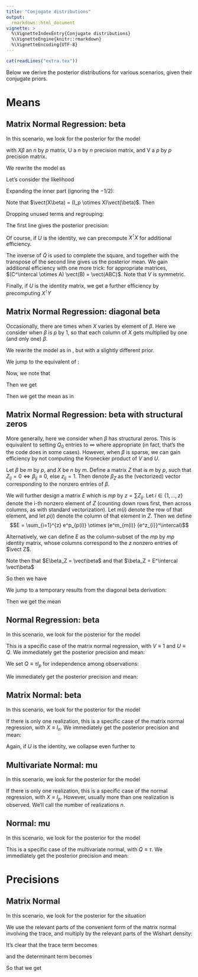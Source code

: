 ```yaml
---
title: "Conjugate distributions"
output:
  rmarkdown::html_document
vignette: >
  %\VignetteIndexEntry{Conjugate distributions}
  %\VignetteEngine{knitr::rmarkdown}
  %\VignetteEncoding{UTF-8}
---
```


```r
cat(readLines("extra.tex"))
```

Below we derive the posterior distributions for various scenarios, given their conjugate priors.

# Means

## Matrix Normal Regression: beta

In this scenario, we look for the posterior for the model

\begin{equation}
Y \sim \mathcal{MN}_{n,p}(X\beta, U, V)
\end{equation}

with $X\beta$ an $n$ by $p$ matrix, U a $n$ by $n$ precision matrix,
and V a $p$ by $p$ precision matrix.


We rewrite the model as

\begin{equation}
\label{eq:matnormsetup}
\begin{split}
\vect(Y) &\sim \norm(\vect(X\beta), V \otimes U) \\
\vect(\beta) &\sim \norm(\mu_0, Q_0)
\end{split}
\end{equation}

Let's consider the likelihood

\begin{equation}
L(\beta \vert U, V, Y, X, \mu_0, Q_0) \propto \exp\left\{-\frac{1}{2}(\vect(Y) - \vect(X\beta))^\intercal (V \otimes U) (\vect(Y) - \vect(X\beta)) +
  -\frac{1}{2}(\vect(\beta) - \mu_0)^\intercal Q_0 (\vect(\beta) - \mu_0)\right\}
\end{equation}

Expanding the inner part (ignoring the $-1/2$):

\begin{equation}
\begin{split}
&\vect(Y)^\intercal (V \otimes U) \vect(Y) \\
&- 2\vect(Y)^\intercal(V \otimes U)\vect(X\beta) \\
&+ \vect(X\beta)^\intercal (V \otimes U) \vect(X\beta) \\
&+ \vect{\beta}^\intercal Q_0 \vect{\beta} \\
&- 2\mu_0^\intercal Q_0 \beta \\
&+ \mu_0^\intercal Q_0 \mu_0
\end{split}
\end{equation}

Note that $\vect(X\beta) = (I_p \otimes X)\vect(\beta)$. Then
\begin{equation}
\vect(X\beta)^\intercal = \vect(\beta)^\intercal(I_p \otimes X)^\intercal = \vect(\beta)^\intercal (I_p \otimes X^\intercal)
\end{equation}

Dropping unused terms and regrouping:

\begin{equation}
\label{eq:matnormexpanded}
\begin{split}
&\vect(\beta)^\intercal ((I_p \otimes X^\intercal) (V \otimes U) (I_p \otimes X) + Q_0)\vect(\beta) \\
&- 2(\vect(Y)^\intercal(V \otimes U)(I_p \otimes X) + \mu_0^\intercal Q_0)\vect(\beta)
\end{split}
\end{equation}

The first line gives the posterior precision:

\begin{equation}
\begin{split}
\tilde{Q} &= (I_p \otimes X^\intercal) (V \otimes U) (I_p \otimes X) + Q_0\\
&=(I_p \otimes X^\intercal) ((VI_p) \otimes (UX)) + Q_0\\
&= (I_pVI_p) \otimes (X^\intercal U X) + Q_0\\
&= V \otimes (X^\intercal U X) + Q_0
\end{split}
\end{equation}

Of course, if $U$ is the identity, we can precompute $X^\intercal X$ for additional efficiency.

The inverse of $\tilde{Q}$ is used to complete the square, and together with the transpose of the second line gives us the posterior mean.
We gain additional efficiency with one more trick: for appropriate matrices, $(C^\intercal \otimes A) \vect(B) = \vect(ABC)$. Note that $V$ is symmetric.

\begin{equation}
\label{eq:matnormmu}
\begin{split}
\tilde{\mu} &= \tilde{Q}^{-1}((I_p \otimes X^\intercal) (V \otimes U) \vect{Y} + Q_0 \mu_0) \\
&= \tilde{Q}^{-1}\left[((I_pV) \otimes (X^\intercal U))\vect{Y} + Q_0 \mu_0 \right] \\
&= \tilde{Q}^{-1}\left[(V \otimes (X^\intercal U))\vect{Y} + Q_0 \mu_0 \right] \\
&= \tilde{Q}^{-1}\left[\vect{(X^\intercal UYV)} + Q_0 \mu_0 \right]
\end{split}
\end{equation}

Finally, if $U$ is the identity matrix, we get a further efficiency by precomputing $X^\intercal Y$

\begin{equation}
\tilde{\mu} = \tilde{Q}^{-1}\left[\vect{(X^\intercal YV)} + Q_0 \mu_0 \right]
\end{equation}

## Matrix Normal Regression: diagonal beta

Occasionally, there are times when $X$ varies by element of $\beta$. Here we consider when
$\beta$ is $p$ by $1$, so that each column of $X$ gets multiplied by one (and only one) $\beta$.

\begin{equation}
Y \sim \mathcal{MN}_{n,p}(X\diag{\beta}, U, V)
\end{equation}

We rewrite the model as in \eqref{eq:matnormsetup}, but with a slightly different prior.

\begin{equation}
\begin{split}
\vect(Y) &\sim \norm(\vect(X\diag{\beta}), V \otimes U) \\
\beta &\sim \norm(\mu_0, Q_0)
\end{split}
\end{equation}

We jump to the equivalent of \eqref{eq:matnormexpanded}:

\begin{equation}
\begin{split}
&\vect(\diag{\beta})^\intercal ((I_p \otimes X^\intercal) (V \otimes U) (I_p \otimes X))\vect(\diag{\beta}) + \beta^\intercal Q_0 \beta \\
&- 2(\vect(Y)^\intercal(V \otimes U)(I_p \otimes X))\vect(\diag{\beta}) - 2\mu_0^\intercal Q_0\beta
\end{split}
\end{equation}

Now, we note that
\begin{equation}
\begin{split}
\vect{\diag{\beta}} &= \vect{\sum e_i e_i^\intercal \beta e_i^\intercal} \\
&= \sum \vect{e_i e_i^\intercal \beta e_i^\intercal} \\
&= \sum (e_i \otimes (e_i e_i^\intercal))\beta = E\beta
\end{split}
\end{equation}

Then we get
\begin{equation}
\begin{split}
\tilde{Q} &= E^\intercal(I_p \otimes X^\intercal) (V \otimes U) (I_p \otimes X)E + Q_0\\
&=E^\intercal(I_p \otimes X^\intercal) ((VI_p) \otimes (UX))E + Q_0\\
&= E^\intercal((I_pVI_p) \otimes (X^\intercal U X))E + Q_0\\
&= E^\intercal (V \otimes (X^\intercal U X))E + Q_0 \\
&= \sum E^\intercal (V \otimes (X^\intercal U X))(e_j \otimes (e_j e_j^\intercal)) + Q_0 \\
&= \sum E^\intercal ((Ve_j) \otimes (X^\intercal U X e_j e_j^\intercal)) \\
&= \sum  ((Ve_j) \otimes (X^\intercal U X e_j e_j^\intercal)) \\
&= \sum \sum (e_i^\intercal Ve_j) \otimes (e_i e_i^\intercal X^\intercal U X e_j e_j^\intercal) \\
&= \sum \sum V_{ij} (e_i (X^\intercal U X)_{ij} e_j^\intercal) \\
&= \sum \sum V_{ij}(X^\intercal U X)_{ij} e_i e_j^\intercal \\
&= V \odot (X^\intercal U X)
\end{split}
\end{equation}

Then we get the mean as in \eqref{eq:matnormmu}

\begin{equation}
\begin{split}
\tilde{\mu} &= \tilde{Q}^{-1}\left[E^\intercal\vect{(X^\intercal UYV)} + Q_0 \mu_0 \right] \\
&= \tilde{Q}^{-1}\left[\diag(X^\intercal UYV) + Q_0 \mu_0 \right]
\end{split}
\end{equation}



## Matrix Normal Regression: beta with structural zeros

More generally, here we consider when $\beta$ has structural zeros. This is equivalent to setting $Q_0$ entries to $\infty$ where appropriate (in fact,
that's the the code does in some cases). However, when $\beta$ is sparse, we can gain efficiency by not computing the Kronecker product of $V$ and $U$.

Let $\beta$ be $m$ by $p$, and $X$ be $n$ by $m$. Define a matrix $Z$ that is $m$ by $p$, such that $Z_{ij} = 0 \iff \beta_{ij} \equiv 0$, else $z_{ij}=1$.
Then denote $\beta_Z$ as the (vectorized) vector corresponding to the nonzero entries of $\beta$.

We will further design a matrix $E$ which is $mp$ by $z = \sum Z_{ij}$. Let $i \in \{1, ..., z\}$ denote the i-th nonzero element of $Z$
(counting down rows first, then across columns, as with standard vectorization). Let $m(i)$ denote the row of that element, and let $p(i)$ denote the
column of that element in $Z$. Then we define 
$$E = \sum_{i=1}^{z} e^p_{p(i)} \otimes (e^m_{m(i)} {e^z_{i}}^\intercal)$$

Alternatively, we can define $E$ as the column-subset of the $mp$ by $mp$ identity matrix, whose columns correspond to the $z$ nonzero entries of $\vect Z$.

Note then that $E\beta_Z = \vect\beta$ and that $\beta_Z = E^\intercal \vect\beta$

So then we have

\begin{equation}
\begin{split}
\vect(Y) &\sim \norm(\vect(X\beta) = (I_p \otimes X)\vect(\beta) = (I_p \otimes X)E\beta_Z, V \otimes U) \\
\beta_Z &\sim \norm(\mu_0, Q_0)
\end{split}
\end{equation}

We jump to a temporary results from the diagonal beta derivation:

\begin{equation}
\begin{split}
\tilde{Q} &= E^\intercal (V \otimes (X^\intercal U X))E + Q_0 \\
&= Q_0 + \sum \sum ({e^p_{p(i)}}^\intercal V e^p_{p(j)}) \otimes (e^z_{i} {e^m_{m(i)}}^\intercal X^\intercal U X e^m_{m(j)} {e^z_{j}}^\intercal) \\
&= Q_0 + \sum \sum V_{p(i)p(j)} (e^z_{i} (X^\intercal U X)_{m(i)m(j)} {e^z_{j}}^\intercal) \\
&= Q_0 + \sum \sum V_{p(i)p(j)}(X^\intercal U X)_{m(i)m(j)} e^z_{i} {e^z_{j}}^\intercal \\
&= \{Q_{ij}\} = \{ V_{p(i)p(j)}(X^\intercal U X)_{m(i)m(j)} + {Q_0}_{ij} \}
\end{split}
\end{equation}

Then we get the mean

\begin{equation}
\begin{split}
\tilde{\mu} &= \tilde{Q}^{-1}\left[E^\intercal\vect{(X^\intercal UYV)} + Q_0 \mu_0 \right] \\
&= \tilde{Q}^{-1}\left[(X^\intercal UYV)_Z + Q_0 \mu_0 \right]
\end{split}
\end{equation}


## Normal Regression: beta

In this scenario, we look for the posterior for the model

\begin{equation}
\begin{split}
y &\sim \norm(X\beta, Q) \\
\beta &\sim \norm(\mu_0, Q_0)
\end{split}
\end{equation}

This is a specific case of the matrix normal regression, with $V \equiv 1$ and $U \equiv Q$.
We immediately get the posterior precision and mean:
\begin{equation}
\begin{split}
\tilde{Q} &= (X^\intercal Q X) + Q_0 \\
\tilde{\mu} &= \tilde{Q}^{-1}(X^\intercal Q y + Q_0 \mu_0)
\end{split}
\end{equation}



We set $Q \equiv \tau I_p$ for independence among observations:

\begin{equation}
\begin{split}
y &\sim \norm(X\beta, \tau I_p) \\
\beta &\sim \norm(\mu_0, Q_0)
\end{split}
\end{equation}

We immediately get the posterior precision and mean:
\begin{equation}
\begin{split}
\tilde{Q} = \tau X^\intercal X + Q_0 \\
\tilde{\mu} = \tilde{Q}^{-1}(\tau X^\intercal y + Q_0 \mu_0)
\end{split}
\end{equation}


## Matrix Normal: beta

In this scenario, we look for the posterior for the model

\begin{equation}
\begin{split}
Y &\sim \mathcal{MN}_{n,p}(\beta, U, V) \\
\vect(\beta) &\sim \norm(\mu_0, Q_0)
\end{split}
\end{equation}

If there is only one realization, this is a specific case of the matrix normal regression, with $X \equiv I_n$.
We immediately get the posterior precision and mean:
\begin{equation}
\begin{split}
\tilde{Q} &= V \otimes U + Q_0 \\
\tilde{\mu} &= \tilde{Q}^{-1}\left[\vect{(UYV)} + Q_0 \mu_0 \right]
\end{split}
\end{equation}

Again, if $U$ is the identity, we collapse even further to
\begin{equation}
\tilde{\mu} = \tilde{Q}^{-1}\left[\vect{(YV)} + Q_0 \mu_0 \right]
\end{equation}


## Multivariate Normal: mu

In this scenario, we look for the posterior for the model

\begin{equation}
\begin{split}
y &\sim \norm(\mu, Q) \\
\mu &\sim \norm(\mu_0, Q_0)
\end{split}
\end{equation}

If there is only one realization, this is a specific case of the normal regression, with $X \equiv I_p$. However, usually more
than one realization is observed. We'll call the number of realizations $n$.

\begin{equation}
\begin{split}
\tilde{Q} &= nQ + Q_0 \\
\tilde{\mu} &= \tilde{Q}^{-1}(Q \sum_{i=1}^{n}y_i + Q_0 \mu_0)
\end{split}
\end{equation}

## Normal: mu

In this scenario, we look for the posterior for the model

\begin{equation}
\begin{split}
y &\sim \norm(\mu, \tau) \\
\mu &\sim \norm(\mu_0, \tau_0)
\end{split}
\end{equation}

This is a specific case of the multivariate normal, with $Q \equiv \tau$.
We immediately get the posterior precision and mean:
\begin{equation}
\begin{split}
\tilde{\tau} &= n\tau + \tau_0 \\
\tilde{\mu} &= \tilde{\tau}^{-1}(\tau \sum_{i=1}^{n}y_i + \tau_0 \mu_0)
\end{split}
\end{equation}


# Precisions

## Matrix Normal

In this scenario, we look for the posterior for the situation

\begin{equation}
\begin{split}
Y &\sim \mathcal{MN}_{n,p}(\beta, U, V) \\
V &\sim \Wish(V_0, v_0)
\end{split}
\end{equation}

We use the relevant parts of the convenient form of the matrix normal involving the trace, and multiply by the relevant parts of the Wishart density:

\begin{equation}
\vert V \vert^{n/2}
\exp{(-\frac{1}{2}\Tr{[V(X - M)^\intercal U (X - M)]})} \cdot
\vert V \vert^{(v_0 - p - 1)/2}
\exp{(-\frac{1}{2}\Tr{[VV_0^{-1}]})}
\end{equation}

It's clear that the trace term becomes

\begin{equation}
\Tr{[V(V_0^{-1} + (X - M)^\intercal U (X - M))]}
\end{equation}
and the determinant term becomes
\begin{equation}
\vert V \vert ^ {(n + v_0 - p - 1)/2}
\end{equation}

So that we get
\begin{equation}
V \sim \Wish{((V_0^{-1} + (X - M)^\intercal U (X - M))^{-1}, n + v_0)}
\end{equation}





